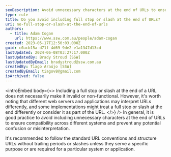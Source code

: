 ```yaml
---
seoDescription: Avoid unnecessary characters at the end of URLs to ensure compatibility and prevent misinterpretation.
type: rule
title: Do you avoid including full stop or slash at the end of URLs?
uri: no-full-stop-or-slash-at-the-end-of-urls
authors:
  - title: Adam Cogan
    url: https://www.ssw.com.au/people/adam-cogan
created: 2023-05-17T12:50:03.000Z
guid: c0acb15a-d71f-4d69-9de2-e1a1347d13cd
lastUpdated: 2024-06-08T03:27:17.000Z
lastUpdatedBy: Brady Stroud [SSW]
lastUpdatedByEmail: bradystroud@ssw.com.au
createdBy: Tiago Araújo [SSW]
createdByEmail: tiagov8@gmail.com
isArchived: false
---
```


<introEmbed
  body={<>
Including a full stop or slash at the end of a URL does not necessarily make it invalid or non-functional. However, it's worth noting that different web servers and applications may interpret URLs differently, and some implementations might treat a full stop or slash at the end differently or consider it as part of the URL.
  </>}
/>
In general, it is good practice to avoid including unnecessary characters at the end of URLs to ensure compatibility across different systems and prevent any potential confusion or misinterpretation.

It's recommended to follow the standard URL conventions and structure URLs without trailing periods or slashes unless they serve a specific purpose or are required for a particular system or application.
